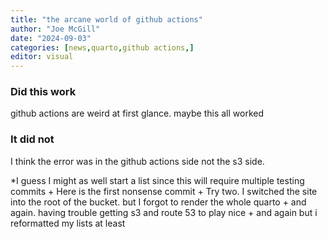 ```yaml
---
title: "the arcane world of github actions"
author: "Joe McGill"
date: "2024-09-03"
categories: [news,quarto,github actions,]
editor: visual
---
```


### Did this work

github actions are weird at first glance. maybe this all worked

### It did not

I think the error was in the github actions side not the s3 side.

*I guess I might as well start a list since this will require multiple testing commits
+ Here is the first nonsense commit
+ Try two. I switched the site into the root of the bucket. but I forgot to render the whole quarto
+ and again. having trouble getting s3 and route 53 to play nice
+ and again but i reformatted my lists at least